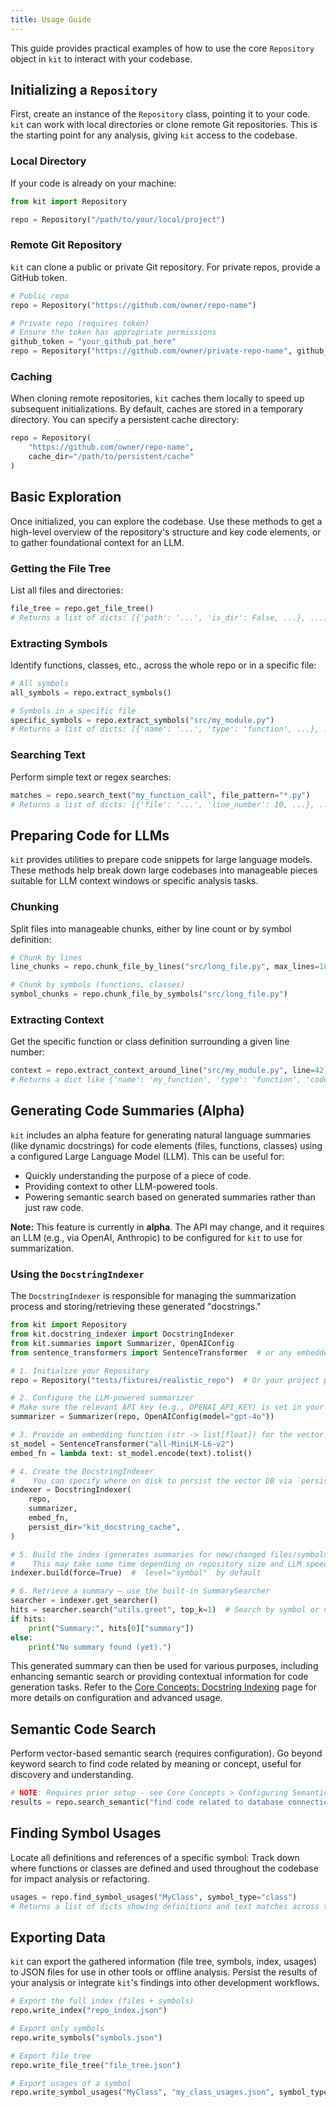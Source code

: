 ```yaml
---
title: Usage Guide
---
```


This guide provides practical examples of how to use the core `Repository` object in `kit` to interact with your codebase.

## Initializing a `Repository`

First, create an instance of the `Repository` class, pointing it to your code. `kit` can work with local directories or clone remote Git repositories.
This is the starting point for any analysis, giving `kit` access to the codebase.

### Local Directory

If your code is already on your machine:

```python
from kit import Repository

repo = Repository("/path/to/your/local/project")
```

### Remote Git Repository

`kit` can clone a public or private Git repository. For private repos, provide a GitHub token.

```python
# Public repo
repo = Repository("https://github.com/owner/repo-name")

# Private repo (requires token)
# Ensure the token has appropriate permissions
github_token = "your_github_pat_here"
repo = Repository("https://github.com/owner/private-repo-name", github_token=github_token)
```

### Caching

When cloning remote repositories, `kit` caches them locally to speed up subsequent initializations. By default, caches are stored in a temporary directory. You can specify a persistent cache directory:

```python
repo = Repository(
    "https://github.com/owner/repo-name", 
    cache_dir="/path/to/persistent/cache"
)
```

## Basic Exploration

Once initialized, you can explore the codebase.
Use these methods to get a high-level overview of the repository's structure and key code elements, or to gather foundational context for an LLM.

### Getting the File Tree

List all files and directories:

```python
file_tree = repo.get_file_tree()
# Returns a list of dicts: [{'path': '...', 'is_dir': False, ...}, ...]
```

### Extracting Symbols

Identify functions, classes, etc., across the whole repo or in a specific file:

```python
# All symbols
all_symbols = repo.extract_symbols()

# Symbols in a specific file
specific_symbols = repo.extract_symbols("src/my_module.py")
# Returns a list of dicts: [{'name': '...', 'type': 'function', ...}, ...]
```

### Searching Text

Perform simple text or regex searches:

```python
matches = repo.search_text("my_function_call", file_pattern="*.py")
# Returns a list of dicts: [{'file': '...', 'line_number': 10, ...}, ...]
```

## Preparing Code for LLMs

`kit` provides utilities to prepare code snippets for large language models.
These methods help break down large codebases into manageable pieces suitable for LLM context windows or specific analysis tasks.

### Chunking

Split files into manageable chunks, either by line count or by symbol definition:

```python
# Chunk by lines
line_chunks = repo.chunk_file_by_lines("src/long_file.py", max_lines=100)

# Chunk by symbols (functions, classes)
symbol_chunks = repo.chunk_file_by_symbols("src/long_file.py")
```

### Extracting Context

Get the specific function or class definition surrounding a given line number:

```python
context = repo.extract_context_around_line("src/my_module.py", line=42)
# Returns a dict like {'name': 'my_function', 'type': 'function', 'code': 'def my_function(...): ...'}
```

## Generating Code Summaries (Alpha)


`kit` includes an alpha feature for generating natural language summaries (like dynamic docstrings) for code elements (files, functions, classes) using a configured Large Language Model (LLM). This can be useful for:

*   Quickly understanding the purpose of a piece of code.
*   Providing context to other LLM-powered tools.
*   Powering semantic search based on generated summaries rather than just raw code.

**Note:** This feature is currently in **alpha**. The API may change, and it requires an LLM (e.g., via OpenAI, Anthropic) to be configured for `kit` to use for summarization.

### Using the `DocstringIndexer`

The `DocstringIndexer` is responsible for managing the summarization process and storing/retrieving these generated "docstrings."

```python
from kit import Repository
from kit.docstring_indexer import DocstringIndexer
from kit.summaries import Summarizer, OpenAIConfig
from sentence_transformers import SentenceTransformer  # or any embedder of your choice

# 1. Initialize your Repository
repo = Repository("tests/fixtures/realistic_repo")  # Or your project path

# 2. Configure the LLM-powered summarizer
# Make sure the relevant API key (e.g., OPENAI_API_KEY) is set in your environment
summarizer = Summarizer(repo, OpenAIConfig(model="gpt-4o"))

# 3. Provide an embedding function (str -> list[float]) for the vector index
st_model = SentenceTransformer("all-MiniLM-L6-v2")
embed_fn = lambda text: st_model.encode(text).tolist()

# 4. Create the DocstringIndexer
#    You can specify where on disk to persist the vector DB via `persist_dir`.
indexer = DocstringIndexer(
    repo,
    summarizer,
    embed_fn,
    persist_dir="kit_docstring_cache",
)

# 5. Build the index (generates summaries for new/changed files/symbols)
#    This may take some time depending on repository size and LLM speed.
indexer.build(force=True)  # `level="symbol"` by default

# 6. Retrieve a summary – use the built-in SummarySearcher
searcher = indexer.get_searcher()
hits = searcher.search("utils.greet", top_k=1)  # Search by symbol or natural language
if hits:
    print("Summary:", hits[0]["summary"])
else:
    print("No summary found (yet).")
```

This generated summary can then be used for various purposes, including enhancing semantic search or providing contextual information for code generation tasks. Refer to the [Core Concepts: Docstring Indexing](/core-concepts/docstring-indexing) page for more details on configuration and advanced usage.

## Semantic Code Search

Perform vector-based semantic search (requires configuration).
Go beyond keyword search to find code related by meaning or concept, useful for discovery and understanding.

```python
# NOTE: Requires prior setup - see Core Concepts > Configuring Semantic Search
results = repo.search_semantic("find code related to database connections", top_k=3)
```

## Finding Symbol Usages

Locate all definitions and references of a specific symbol:
Track down where functions or classes are defined and used throughout the codebase for impact analysis or refactoring.

```python
usages = repo.find_symbol_usages("MyClass", symbol_type="class")
# Returns a list of dicts showing definitions and text matches across the repo.
```

## Exporting Data

`kit` can export the gathered information (file tree, symbols, index, usages) to JSON files for use in other tools or offline analysis.
Persist the results of your analysis or integrate `kit`'s findings into other development workflows.

```python
# Export the full index (files + symbols)
repo.write_index("repo_index.json")

# Export only symbols
repo.write_symbols("symbols.json")

# Export file tree
repo.write_file_tree("file_tree.json")

# Export usages of a symbol
repo.write_symbol_usages("MyClass", "my_class_usages.json", symbol_type="class")

```

